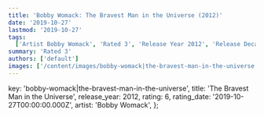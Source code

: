 ```yaml
---
title: 'Bobby Womack: The Bravest Man in the Universe (2012)'
date: '2019-10-27'
lastmod: '2019-10-27'
tags:
  ['Artist Bobby Womack', 'Rated 3', 'Release Year 2012', 'Release Decade 2010']
summary: 'Rated 3'
authors: ['default']
images: ['/content/images/bobby-womack|the-bravest-man-in-the-universe.jpg']
---
```


  key: 'bobby-womack|the-bravest-man-in-the-universe',
  title: 'The Bravest Man in the Universe',
  release_year: 2012,
  rating: 6,
  rating_date: '2019-10-27T00:00:00.000Z',
  artist: 'Bobby Womack',
};

<MusicRating data={data} />
